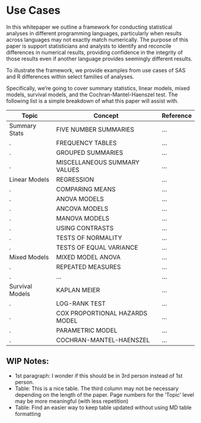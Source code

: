# Use Cases 

In this whitepaper we outline a framework for conducting statistical analyses in different programming languages, particularly when results across languages may not exactly match numerically.  The purpose of this paper is support statisticians and analysts to identify and reconcile differences in numerical results, providing confidence in the integrity of those results even if another language provides seemingly different results.  

To illustrate the framework, we provide examples from use cases of SAS and R differences within select families of analyses.

Specifically, we’re going to cover summary statistics, linear models, mixed models, survival models, and the Cochran-Mantel-Haenszel test.  The following list is a simple breakdown of what this paper will assist with.

Topic             |Concept|Reference
-----             |-------|---------
Summary Stats| FIVE NUMBER SUMMARIES | ...
. | FREQUENCY TABLES | ...
. | GROUPED SUMMARIES | ...
. | MISCELLANEOUS SUMMARY VALUES | ...
Linear Models| REGRESSION | ...
. | COMPARING MEANS | ...
. | ANOVA MODELS | ...
. | ANCOVA MODELS | ...
. | MANOVA MODELS | ...
. | USING CONTRASTS  | ...
. | TESTS OF NORMALITY | ...
. | TESTS OF EQUAL VARIANCE | ...
Mixed Models| MIXED MODEL ANOVA | ...
. | REPEATED MEASURES | ...
. | … | ...
Survival Models| KAPLAN MEIER | ...
. | LOG-RANK TEST | ...
. | COX PROPORTIONAL HAZARDS MODEL | ...
. | PARAMETRIC MODEL | ...
. | COCHRAN-MANTEL-HAENSZEL | ...


## WIP Notes:

- 1st paragraph: I wonder if this should be in 3rd person instead of 1st person.
- Table: This is a nice table. The third column may not be necessary depending on the length of the paper. Page numbers for the ‘Topic’ level may be more meaningful (with less repetition)
- Table: Find an easier way to keep table updated without using MD table formatting
